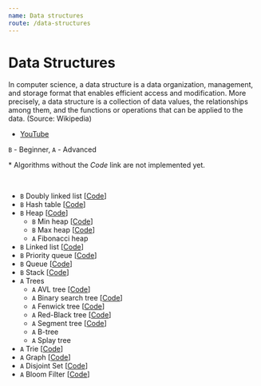 ```yaml
---
name: Data structures
route: /data-structures
---
```



# Data Structures

In computer science, a data structure is a data organization, management, and
storage format that enables efficient access and modification. More precisely, a
data structure is a collection of data values, the relationships among them, and
the functions or operations that can be applied to the data. (Source: Wikipedia)

- [YouTube](https://www.youtube.com/watch?v=RBSGKlAvoiM&ab_channel=freeCodeCamp.org)

`B` - Beginner, `A` - Advanced

\* Algorithms without the _Code_ link are not implemented yet.

<br />

- `B` <Link to="/data-structures/doubly-linked-list">Doubly linked list</Link>
  [[Code](https://github.com/nejcm/js-algorithms/blob/master/src/data-structures/doubly-linked-list/index.ts)]
- `B` <Link to="/data-structures/hash-table">Hash table</Link>
  [[Code](https://github.com/nejcm/js-algorithms/blob/master/src/data-structures/hash-table/index.ts)]
- `B` <Link to="/data-structures/heap">Heap</Link>
  [[Code](https://github.com/nejcm/js-algorithms/blob/master/src/data-structures/heap/index.ts)]
  - `B` Min heap
    [[Code](https://github.com/nejcm/js-algorithms/blob/master/src/data-structures/heap/min.ts)]
  - `B` Max heap
    [[Code](https://github.com/nejcm/js-algorithms/blob/master/src/data-structures/heap/max.ts)]
  - `A` Fibonacci heap
- `B` <Link to="/data-structures/linked-list">Linked list</Link>
  [[Code](https://github.com/nejcm/js-algorithms/blob/master/src/data-structures/linked-list/index.ts)]
- `B` <Link to="/data-structures/priority-queue">Priority queue</Link>
  [[Code](https://github.com/nejcm/js-algorithms/blob/master/src/data-structures/priority-queue/index.ts)]
- `B` <Link to="/data-structures/queue">Queue</Link>
  [[Code](https://github.com/nejcm/js-algorithms/blob/master/src/data-structures/queue/index.ts)]
- `B` <Link to="/data-structures/stack">Stack</Link>
  [[Code](https://github.com/nejcm/js-algorithms/blob/master/src/data-structures/stack/index.ts)]
- `A` <Link to="/data-structures/trees">Trees</Link>
  - `A` AVL tree
    [[Code](https://github.com/nejcm/js-algorithms/blob/master/src/data-structures/tree/avl-tree/index.ts)]
  - `A` Binary search tree
    [[Code](https://github.com/nejcm/js-algorithms/blob/master/src/data-structures/tree/binary-search-tree/index.ts)]
  - `A` Fenwick tree
    [[Code](https://github.com/nejcm/js-algorithms/blob/master/src/data-structures/tree/fenwick-tree/index.ts)]
  - `A` Red-Black tree
    [[Code](https://github.com/nejcm/js-algorithms/blob/master/src/data-structures/tree/red-black-tree/index.ts)]
  - `A` Segment tree
    [[Code](https://github.com/nejcm/js-algorithms/blob/master/src/data-structures/tree/segment-tree/index.ts)]
  - `A` B-tree
  - `A` Splay tree
- `A` <Link to="/data-structures/trie">Trie</Link>
  [[Code](https://github.com/nejcm/js-algorithms/blob/master/src/data-structures/trie/index.ts)]
- `A` <Link to="/data-structures/graph">Graph</Link>
  [[Code](https://github.com/nejcm/js-algorithms/blob/master/src/data-structures/graph/index.ts)]
- `A` <Link to="/data-structures/disjoint-set">Disjoint Set</Link>
  [[Code](https://github.com/nejcm/js-algorithms/blob/master/src/data-structures/disjoint-set/index.ts)]
- `A` <Link to="/data-structures/bloom-filter">Bloom Filter</Link>
  [[Code](https://github.com/nejcm/js-algorithms/blob/master/src/data-structures/bloom-filter/index.ts)]
